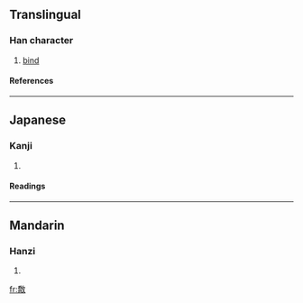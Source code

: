 {{see|敽}}

==Translingual==
===Han character===
{{Han char|rn=66|rad=攴|as=12|sn=16|four=2824<sub>0</sub>|canj=竹月人大 (HBOK)}}
# [[bind]]
====References====
{{Han ref|kx=0475.321|dj=0830.120|hdz=21477.081|uh=657F|ud=25983|bh=E9B0|bd=59824}}
----
==Japanese==
===Kanji===
{{ja-kanji|grade=|rs=攴12}}
# {{defn|Japanese}} 
====Readings====
{{ja-readings|on=[[きょう]] (kyō), [[ぎょう]] (gyō)|kun=[[つなぐ]] (tsunagu)}}

----
==Mandarin==
===Hanzi===
{{cmn-hanzi|pin=[[jiǎo]] (jiao3)|wg=chiao<sup>3</sup>}}
# {{defn|Mandarin}}

[[fr:敿]]